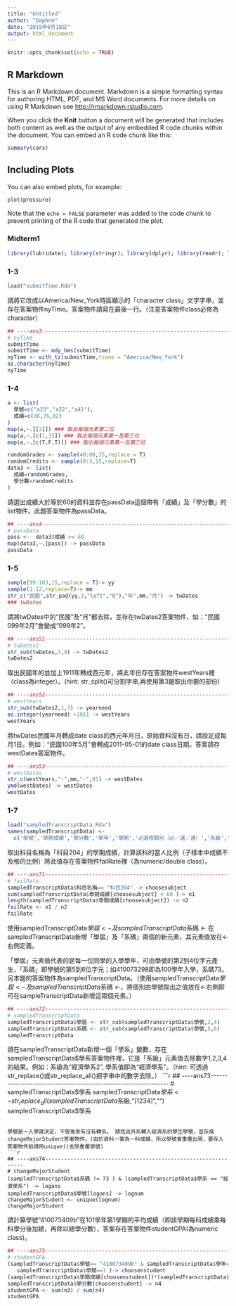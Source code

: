 ```yaml
---
title: "Untitled"
author: "Daphne"
date: "2019年6月18日"
output: html_document
---
```


```r
knitr::opts_chunk$set(echo = TRUE)
```

## R Markdown

This is an R Markdown document. Markdown is a simple formatting syntax for authoring HTML, PDF, and MS Word documents. For more details on using R Markdown see <http://rmarkdown.rstudio.com>.

When you click the **Knit** button a document will be generated that includes both content as well as the output of any embedded R code chunks within the document. You can embed an R code chunk like this:

```r
summary(cars)
```

## Including Plots

You can also embed plots, for example:

```r
plot(pressure)
```

Note that the `echo = FALSE` parameter was added to the code chunk to prevent printing of the R code that generated the plot.


### Midterm1
```r
library(lubridate); library(stringr); library(dplyr); library(readr); library(purrr)
```
### 1-3
```r
load("submitTime.Rda")
```
請將它改成以America/New_York時區顯示的「character class」文字字串，並存在答案物件nyTime。答案物件請寫在最後一行。（注意答案物件class必修為character）
```r
## ----ans3----------------------------------------------------------------
# nyTime
submitTime
submitTime <- mdy_hms(submitTime)
nyTime <- with_tz(submitTime,tzone = "America/New_York")
as.character(nyTime)
nyTime
```
### 1-4
```r
a <- list(
  學號=c("a23","a22","a41"),
  成績=c(88,76,82)
)
map(a,~.[[2]]) ### 取出每個元素第二位
map(a,~.[c(1,3)]) ### 取出每個元素第一及第三位
map(a,~.[c(T,F,T)]) ### 取出每個元素第一及第三位
```


```r
randomGrades <- sample(40:80,15,replace = T)
randomCredits <- sample(0:3,15,replace=T)
data3 <- list(
  成績=randomGrades,
  學分數=randomCredits
)
```
請選出成績大於等於60的資料並存在passData這個帶有「成績」及「學分數」的list物件。此題答案物件為passData。
```r
## ----ans4----------------------------------------------------------------
# passData
pass <-  data3$成績 >= 60
map(data3,~.[pass]) -> passData
passData
```

### 1-5
```r
sample(99:103,15,replace = T)-> yy
sample(1:12,replace=T)-> mm
str_c("民國",str_pad(yy,3,"left","0"),"年",mm,"月") -> twDates
### twDates
```
請將twDates中的“民國”及“月”都去除，並存在twDates2答案物件，如：“民國099年2月”會變成“099年2”。
```r
## ----ans51---------------------------------------------------------------
# twDates2
str_sub(twDates,3,9) -> twDates2
twDates2
```
取出民國年的並加上1911年轉成西元年，將此年份存在答案物件westYears裡（class為integer）。(hint: str_split()可分割字串,再使用第3題取出你要的部份)
```r
## ----ans52---------------------------------------------------------------
# westYears
str_sub(twDates2,1,3) -> yearneed
as.integer(yearneed) +1911 -> westYears
westYears
```
將twDates民國年月轉成date class的西元年月日，原始資料沒有日，請設定成每月1日。例如：“民國100年5月”會轉成2011-05-01的date class日期。答案請存westDates答案物件。
```r
## ----ans53---------------------------------------------------------------
# westDates
str_c(westYears,"-",mm,"-",01) -> westDates
ymd(westDates) -> westDates
westDates
```

### 1-7
```r
load("sampledTranscriptData.Rda")
names(sampledTranscriptData) <- 
  c('學號','學期成績','學分數','學年','學期','必選修類別（必／選／通）','系級','科目名稱','年級','學屆')
```
取出科目名稱為「科目204」的學期成績，計算該科的當人比例（子樣本中成績不及格的比例）將此值存在答案物件failRate裡（為numeric/double class）。
```r
## ----ans71---------------------------------------------------------------
# failRate
sampledTranscriptData$科目名稱== "科目204" -> choosesubject
sum(sampledTranscriptData$學期成績[choosesubject] < 60 )-> n1
length(sampledTranscriptData$學期成績[choosesubject]) -> n2
failRate <- n1 / n2
failRate
```
使用sampledTranscriptData$學屆 <-及sampledTranscriptData$系碼 <- 在sampledTranscriptData新增「學屆」及「系碼」兩個的新元素，其元素值放在<-右側定義。

「學屆」元素值代表的是每一位同學的入學學年，可由學號的第2到4位字元產生，「系碼」即學號的第5到6位字元；如410073298即為100學年入學，系碼73。另本題的答案物件為sampledTranscriptData。（使用sampledTranscriptData$學屆 <-及sampledTranscriptData$系碼 <-，將個別由學號取出之值放在<-右側即可在sampleTranscriptData新增這兩個元素。）
```r
## ----ans72---------------------------------------------------------------
# sampledTranscriptData
sampledTranscriptData$學屆 <- str_sub(sampledTranscriptData$學號,2,4)
sampledTranscriptData$系碼 <- str_sub(sampledTranscriptData$學號,5,6)
sampledTranscriptData
```

請在sampledTranscriptData新增一個「學系」變數，存在sampledTranscriptData$學系答案物件裡，它是「系級」元素值去除數字1,2,3,4的結果。例如：系級為“經濟學系2”, 學系值即為“經濟學系”。（hint: 可透過str_replace()或str_replace_all()把字串中的數字去除。）
```r
## ----ans73---------------------------------------------------------------
# sampledTranscriptData$學系 
sampledTranscriptData$學系 <- str_replace_all(sampledTranscriptData$系級,"[1234]","")
sampledTranscriptData$學系
```

學號是一入學就決定，不管後來有沒有轉系。 請找出外系轉入經濟系的學生學號，並存成changeMajorStudent答案物件。(由於資料一筆為一科成績，所以學號會重覆出現，要存入答案物件前請用unique()去除重覆學號)
```r
## ----ans74---------------------------------------------------------------
# changeMajorStudent
(sampledTranscriptData$系碼 != 73 ) & (sampledTranscriptData$學系 == "經濟學系") -> logans
sampledTranscriptData$學號[logans] -> lognum
changeMajorStudent <- unique(lognum)
changeMajorStudent
```

請計算學號“410073409b”在101學年第1學期的平均成績（即該學期每科成績乘每科學分後加總，再除以總學分數），答案存在答案物件studentGPA(為numeric class)。
```r
## ----ans75---------------------------------------------------------------
# studentGPA
(sampledTranscriptData$學號== "410073409b" & sampledTranscriptData$學年==101 & 
   sampledTranscriptData$學期==1 )-> choosenstudent
(sampledTranscriptData$學期成績[choosenstudent])*(sampledTranscriptData$學分數[choosenstudent]) -> n3
sampledTranscriptData$學分數[choosenstudent] -> n4
studentGPA <- sum(n3) / sum(n4)
studentGPA
```






























